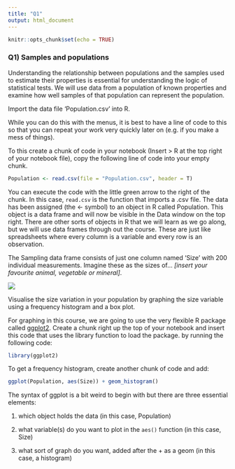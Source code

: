 ```yaml
---
title: "Q1"
output: html_document
---
```


```r
knitr::opts_chunk$set(echo = TRUE)
```

### Q1) Samples and populations

Understanding the relationship between populations and the samples used to estimate their properties is essential for understanding the logic of statistical tests. We will use data from a population of known properties and examine how well samples of that population can represent the population.

Import the data file 'Population.csv' into R.

While you can do this with the menus, it is best to have a line of code to this so that you can repeat your work very quickly later on (e.g. if you make a mess of things).

To this create a chunk of code in your notebook (Insert \> R at the top right of your notebook file), copy the following line of code into your empty chunk.

```r
Population <- read.csv(file = "Population.csv", header = T)
```

You can execute the code with the little green arrow to the right of the chunk. In this case, `read.csv` is the function that imports a .csv file. The data has been assigned (the \<- symbol) to an object in R called Population. This object is a data frame and will now be visible in the Data window on the top right. There are other sorts of objects in R that we will learn as we go along, but we will use data frames through out the course. These are just like spreadsheets where every column is a variable and every row is an observation.

The Sampling data frame consists of just one column named 'Size' with 200 individual measurements. Imagine these as the sizes of... *[insert your favourite animal, vegetable or mineral]*.

![](figs/Animal_mineral.jpg)

Visualise the size variation in your population by graphing the size variable using a frequency histogram and a box plot.

For graphing in this course, we are going to use the very flexible R package called [ggplot2](https://ggplot2.tidyverse.org/). Create a chunk right up the top of your notebook and insert this code that uses the library function to load the package. by running the following code:

```r
library(ggplot2)

```

To get a frequency histogram, create another chunk of code and add:

```r
ggplot(Population, aes(Size)) + geom_histogram()
```

The syntax of ggplot is a bit weird to begin with but there are three essential elements:

1.  which object holds the data (in this case, Population)

2.  what variable(s) do you want to plot in the `aes()` function (in this case, Size)

3.  what sort of graph do you want, added after the + as a geom (in this case, a histogram)
